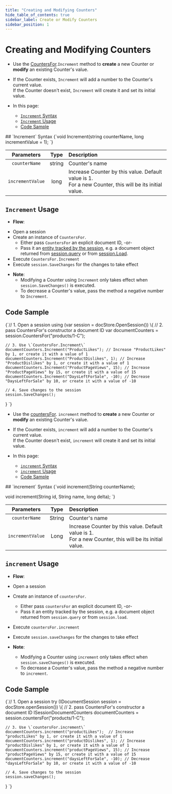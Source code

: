 ---
title: "Creating and Modifying Counters"
hide_table_of_contents: true
sidebar_label: Create or Modify Counters
sidebar_position: 1
---




# Creating and Modifying Counters
<LanguageSwitcher supportedLanguages={supportedLanguages} />
<LanguageContent language="csharp">

<Admonition type="note" title="Note">

* Use the [CountersFor](../../document-extensions/counters/overview.mdx#counter-methods-and-the--object).`Increment` method to **create** a new Counter or **modify** an existing Counter's value.  

*  If the Counter exists, `Increment` will add a number to the Counter's current value.  
   If the Counter doesn't exist, `Increment` will create it and set its initial value.  

* In this page:
  - [`Increment` Syntax](../../document-extensions/counters/create-or-modify.mdx#increment-syntax)
  - [`Increment` Usage](../../document-extensions/counters/create-or-modify.mdx#increment-usage)
  - [Code Sample](../../document-extensions/counters/create-or-modify.mdx#code-sample)
</Admonition>
## `Increment` Syntax

<TabItem value="Increment-definition" label="Increment-definition">
<CodeBlock language="csharp">
{`void Increment(string counterName, long incrementValue = 1);
`}
</CodeBlock>
</TabItem>

| Parameters | Type | Description |
|:-------------:|:-------------:|:-------------|
| `counterName` |  string | Counter's name |
|`incrementValue` | long | Increase Counter by this value. Default value is 1. <br/> For a new Counter, this will be its initial value. |


## `Increment` Usage

*  **Flow**:  
  - Open a session  
  - Create an instance of `CountersFor`.  
      * Either pass `CountersFor` an explicit document ID, -or-  
      - Pass it an [entity tracked by the session](../../client-api/session/loading-entities.mdx), e.g. a document object returned from [session.query](../../client-api/session/querying/how-to-query.mdx) or from [session.Load](../../client-api/session/loading-entities.mdx#load).  
  - Execute `CountersFor.Increment`
  - Execute `session.SaveChanges` for the changes to take effect  

* **Note**:
    * Modifying a Counter using `Increment` only takes effect when `session.SaveChanges()` is executed.  
    * To decrease a Counter's value, pass the method a negative number to `Increment`.  


## Code Sample

<TabItem value="counters_region_Increment" label="counters_region_Increment">
<CodeBlock language="csharp">
{`// 1. Open a session
using (var session = docStore.OpenSession())
\{
    // 2. pass CountersFor's constructor a document ID  
    var documentCounters = session.CountersFor("products/1-C");

    // 3. Use \`CountersFor.Increment\`
    documentCounters.Increment("ProductLikes"); // Increase "ProductLikes" by 1, or create it with a value of 1
    documentCounters.Increment("ProductDislikes", 1); // Increase "ProductDislikes" by 1, or create it with a value of 1
    documentCounters.Increment("ProductPageViews", 15); // Increase "ProductPageViews" by 15, or create it with a value of 15
    documentCounters.Increment("DaysLeftForSale", -10); // Decrease "DaysLeftForSale" by 10, or create it with a value of -10

    // 4. Save changes to the session
    session.SaveChanges();
\}
`}
</CodeBlock>
</TabItem>



</LanguageContent>
<LanguageContent language="java">

<Admonition type="note" title="Note">

* Use the [countersFor](../../document-extensions/counters/overview.mdx#counter-methods-and-the--object). `increment` method to **create** a new Counter or **modify** an existing Counter's value.  

*  If the Counter exists, `increment` will add a number to the Counter's current value.  
   If the Counter doesn't exist, `increment` will create it and set its initial value.  

* In this page:
  - [`increment` Syntax](../../document-extensions/counters/create-or-modify.mdx#increment-syntax)
  - [`increment` Usage](../../document-extensions/counters/create-or-modify.mdx#increment-usage)
  - [Code Sample](../../document-extensions/counters/create-or-modify.mdx#code-sample)
</Admonition>
## `increment` Syntax

<TabItem value="Increment-definition" label="Increment-definition">
<CodeBlock language="java">
{`void increment(String counterName);

void increment(String id, String name, long delta);
`}
</CodeBlock>
</TabItem>

| Parameters | Type | Description |
|:-------------:|:-------------:|:-------------|
| `counterName` |  String | Counter's name |
|`incrementValue` | Long | Increase Counter by this value. Default value is 1. <br/> For a new Counter, this will be its initial value. |


## `increment` Usage

*  **Flow**:  
  * Open a session  
  * Create an instance of `countersFor`.  
      * Either pass `countersFor` an explicit document ID, -or-  
      * Pass it an entity tracked by the session, e.g. a document object 
        returned from `session.query` or from `session.load`.  
  * Execute `countersFor.increment`
  * Execute `session.saveChanges` for the changes to take effect  

* **Note**:
    * Modifying a Counter using `increment` only takes effect when `session.saveChanges()` is executed.  
    * To decrease a Counter's value, pass the method a negative number to `increment`.  


## Code Sample

<TabItem value="counters_region_Increment" label="counters_region_Increment">
<CodeBlock language="java">
{`// 1. Open a session
try (IDocumentSession session = docStore.openSession()) \{
    // 2. pass CountersFor's constructor a document ID
    ISessionDocumentCounters documentCounters = session.countersFor("products/1-C");

    // 3. Use \`countersFor.increment\`
    documentCounters.increment("productLikes");  // Increase "productLikes" by 1, or create it with a value of 1
    documentCounters.increment("productDislikes", 1); // Increase "productDislikes" by 1, or create it with a value of 1
    documentCounters.increment("productPageViews", 15); // Increase "productPageViews" by 15, or create it with a value of 15
    documentCounters.increment("daysLeftForSale", -10); // Decrease "daysLeftForSale" by 10, or create it with a value of -10

    // 4. Save changes to the session
    session.saveChanges();
\}
`}
</CodeBlock>
</TabItem>



</LanguageContent>

<!---
### Studio Articles
- [Studio Counters Management](../../studio/database/document-extensions/counters#counters)

### Client-API - Session Articles
- [Counters Overview](../../document-extensions/counters/overview)
- [Deleting a Counter](../../document-extensions/counters/delete)
- [Retrieving Counter Values](../../document-extensions/counters/retrieve-counter-values)
- [Counters and other features](../../document-extensions/counters/counters-and-other-features)
- [Counters In Clusters](../../document-extensions/counters/counters-in-clusters)

### Client-API - Operations Articles
- [Counters Operations](../../client-api/operations/counters/get-counters#operations--counters--how-to-get-counters)


-->